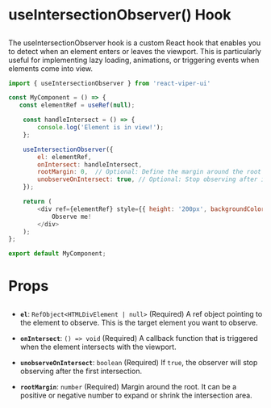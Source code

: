 # useIntersectionObserver() Hook
##

The useIntersectionObserver hook is a custom React hook that enables you to detect when an element enters or leaves
the viewport. This is particularly useful for implementing lazy loading, animations, or triggering events when elements come into view.

```javascript
import { useIntersectionObserver } from 'react-viper-ui'

const MyComponent = () => {
   const elementRef = useRef(null);

    const handleIntersect = () => {
        console.log('Element is in view!');
    };

    useIntersectionObserver({
        el: elementRef,
        onIntersect: handleIntersect,
        rootMargin: 0,  // Optional: Define the margin around the root
        unobserveOnIntersect: true, // Optional: Stop observing after intersecting
    });

    return (
        <div ref={elementRef} style={{ height: '200px', backgroundColor: 'lightblue' }}>
            Observe me!
        </div>
    );
};

export default MyComponent;

```
# Props
##

- **`el`**: `RefObject<HTMLDivElement | null>` (Required)
A ref object pointing to the element to observe. This is the target element you want to observe.

- **`onIntersect`**: `() => void` (Required)
A callback function that is triggered when the element intersects with the viewport.

- **`unobserveOnIntersect`**: `boolean` (Required)
If `true`, the observer will stop observing after the first intersection.

- **`rootMargin`**: `number` (Required)
Margin around the root. It can be a positive or negative number to expand or shrink the intersection area.

